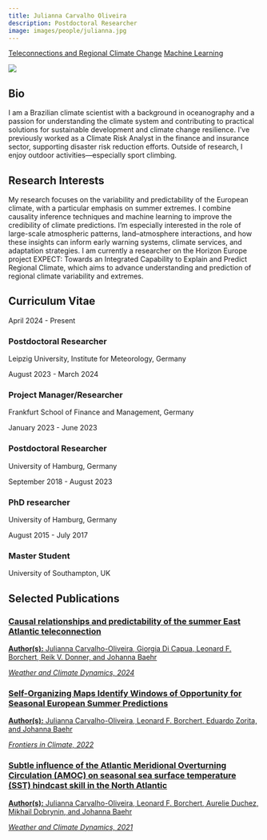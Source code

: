 ---
title: Julianna Carvalho Oliveira
description: Postdoctoral Researcher
image: images/people/julianna.jpg
---

<div class="person-tags">
  <a href="/research/teleconnections/index.qmd" class="tag">Teleconnections and Regional Climate Change</a>
  <a href="/research/machine_learning/index.qmd" class="tag">Machine Learning</a>
</div>

<div class="profile-container">
<div class="profile-image-container">
<img src="/images/people/julianna.jpg" class="profile-image">
<div class="social-icons">
  <a href="mailto:julianna.carvalho_oliveira@uni-leipzig.de" target="_blank">
    <i class="fa-solid fa-envelope"></i>
  </a>

  <a href="https://www.linkedin.com/in/j-carvalho-oliveira/ " target="_blank">
    <i class="fa-brands fa-linkedin"></i>
  </a>
</div>
</div>

<div class="bio-content">

## Bio  

I am a Brazilian climate scientist with a background in oceanography and a passion for understanding the climate system and contributing to practical solutions for sustainable development and climate change resilience. I’ve previously worked as a Climate Risk Analyst in the finance and insurance sector, supporting disaster risk reduction efforts. Outside of research, I enjoy outdoor activities—especially sport climbing.

</div>
</div>

## Research Interests

My research focuses on the variability and predictability of the European climate, with a particular emphasis on summer extremes. I combine causality inference techniques and machine learning to improve the credibility of climate predictions. I'm especially interested in the role of large-scale atmospheric patterns, land–atmosphere interactions, and how these insights can inform early warning systems, climate services, and adaptation strategies. I am currently a researcher on the Horizon Europe project EXPECT: Towards an Integrated Capability to Explain and Predict Regional Climate, which aims to advance understanding and prediction of regional climate variability and extremes.

## Curriculum Vitae <span class="cv-toggle" data-bs-toggle="collapse" data-bs-target="#cv-timeline" aria-expanded="false"></span>

<div id="cv-timeline" class="collapse">
<div class="timeline">
<div class="timeline-item">
<div class="timeline-date">April 2024 - Present</div>
<div class="timeline-content">
<h3>Postdoctoral Researcher</h3>
<p>Leipzig University, Institute for Meteorology, Germany</p>
</div>
</div>

<div class="timeline-item">
<div class="timeline-date">August 2023 - March 2024</div>
<div class="timeline-content">
<h3>Project Manager/Researcher</h3>
<p>Frankfurt School of Finance and Management, Germany</p>
</div>
</div>

<div class="timeline-item">
<div class="timeline-date">January 2023 - June 2023</div>
<div class="timeline-content">
<h3>Postdoctoral Researcher</h3>
<p>University of Hamburg, Germany</p>
</div>
</div>

<div class="timeline-item">
<div class="timeline-date">September 2018 - August 2023</div>
<div class="timeline-content">
<h3>PhD researcher</h3>
<p>University of Hamburg, Germany</p>
</div>
</div>

<div class="timeline-item">
<div class="timeline-date">August 2015 - July 2017</div>
<div class="timeline-content">
<h3>Master Student</h3>
<p>University of Southampton, UK</p>
</div>
</div>

</div>
</div>


## Selected Publications


<div class="publications-grid">

<div class="publication-card">
<a href="https://wcd.copernicus.org/articles/5/1561/2024/wcd-5-1561-2024.html" target="_blank">
<h3>Causal relationships and predictability of the summer East Atlantic teleconnection
</h3>
<p><b>Author(s):</b> Julianna Carvalho-Oliveira, Giorgia Di Capua, Leonard F. Borchert, Reik V. Donner, and Johanna Baehr</p>
<p><i>Weather and Climate Dynamics, 2024</i></p>
</a>
</div>

<div class="publication-card">
<a href="https://www.frontiersin.org/journals/climate/articles/10.3389/fclim.2022.844634/full" target="_blank">
<h3>Self-Organizing Maps Identify Windows of Opportunity for Seasonal European Summer Predictions</h3>
<p><b>Author(s):</b> Julianna Carvalho-Oliveira,  Leonard F. Borchert, Eduardo Zorita, and Johanna Baehr</p>
<p><i>Frontiers in Climate, 2022</i></p>
</a>
</div>

<div class="publication-card">
<a href="https://wcd.copernicus.org/articles/2/739/2021/wcd-2-739-2021.html" target="_blank">
<h3>Subtle influence of the Atlantic Meridional Overturning Circulation (AMOC) on seasonal sea surface temperature (SST) hindcast skill in the North Atlantic</h3>
<p><b>Author(s):</b> Julianna Carvalho-Oliveira,  Leonard F. Borchert, Aurelie Duchez, Mikhail Dobrynin, and Johanna Baehr</p>
<p><i>Weather and Climate Dynamics, 2021</i></p>
</a>
</div>


</div>
